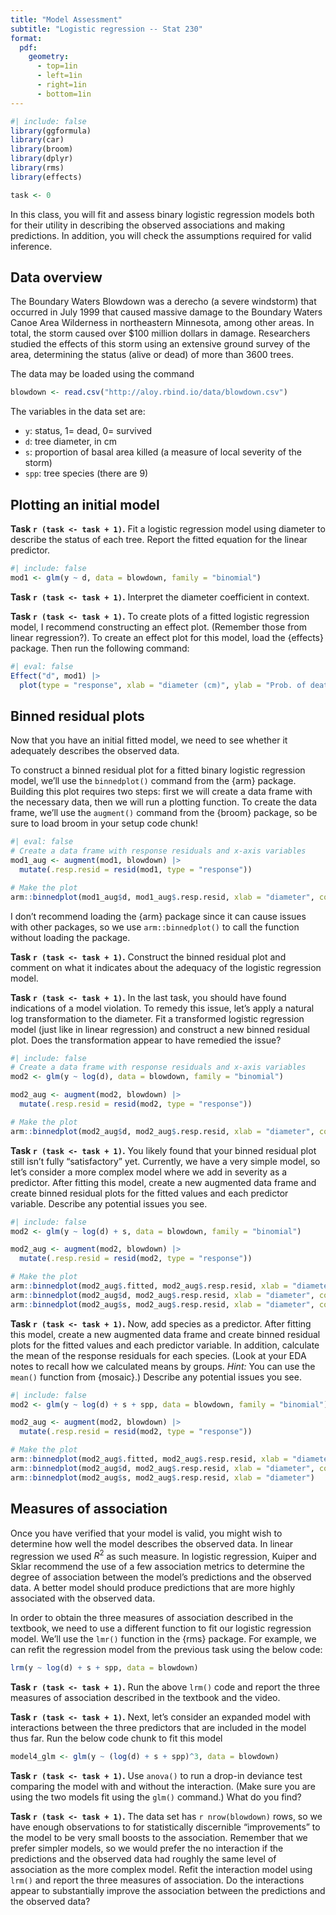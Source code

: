 ```yaml
---
title: "Model Assessment"
subtitle: "Logistic regression -- Stat 230"
format:
  pdf:
    geometry:
      - top=1in
      - left=1in
      - right=1in
      - bottom=1in
---
```


```r
#| include: false
library(ggformula)
library(car)
library(broom)
library(dplyr)
library(rms)
library(effects)

task <- 0
```

In this class, you will fit and assess binary logistic regression models both for their utility in
describing the observed associations and making predictions. In addition, you will check the assumptions
required for valid inference.


## Data overview

The Boundary Waters Blowdown was a derecho (a severe windstorm) that occurred in July 1999 that caused massive damage to the Boundary Waters Canoe Area Wilderness in northeastern Minnesota, among other areas. In total, the storm caused over \$100 million dollars in damage. Researchers studied the effects of this storm using an extensive ground survey of the area, determining the status (alive or dead) of more than 3600 trees.

The data may be loaded using the command

```r
blowdown <- read.csv("http://aloy.rbind.io/data/blowdown.csv")
```

The variables in the data set are:

- `y`: status, $1 =$ dead, $0 =$ survived
- `d`: tree diameter, in cm
- `s`: proportion of basal area killed (a measure of local severity of the storm)
- `spp`: tree species (there are 9)

## Plotting an initial model

**Task `r (task <- task + 1)`.** Fit a logistic regression model using diameter to describe the status of each tree. Report the fitted equation for the linear predictor.

```r
#| include: false
mod1 <- glm(y ~ d, data = blowdown, family = "binomial")
```


**Task `r (task <- task + 1)`.** Interpret the diameter coefficient in context.

**Task `r (task <- task + 1)`.** To create plots of a fitted logistic regression model, I recommend constructing an effect plot. (Remember those from linear regression?). To create an effect plot for this model, load the {effects} package. Then run the following command:

```r
#| eval: false
Effect("d", mod1) |> 
  plot(type = "response", xlab = "diameter (cm)", ylab = "Prob. of death")
```

## Binned residual plots

Now that you have an initial fitted model, we need to see whether it adequately describes the observed data.

To construct a binned residual plot for a fitted binary logistic regression model, we'll use the `binnedplot()` command from the {arm} package. Building this plot requires two steps: first we will create a data frame with the necessary data, then we will run a plotting function. To create the data frame, we'll use the `augment()` command from the {broom} package, so be sure to load broom in your setup code chunk!

```r
#| eval: false
# Create a data frame with response residuals and x-axis variables
mod1_aug <- augment(mod1, blowdown) |> 
  mutate(.resp.resid = resid(mod1, type = "response"))

# Make the plot
arm::binnedplot(mod1_aug$d, mod1_aug$.resp.resid, xlab = "diameter", col.int = NULL)
```

I don't recommend loading the {arm} package since it can cause issues with other packages, so we use `arm::binnedplot()` to call the function without loading the package.

**Task `r (task <- task + 1)`.** Construct the binned residual plot and comment on what it indicates about the adequacy of the logistic regression model. 


**Task `r (task <- task + 1)`.** In the last task, you should have found indications of a model violation. To remedy this issue, let's apply a natural log transformation to the diameter. Fit a transformed logistic regression model (just like in linear regression) and construct a new binned residual plot. Does the transformation appear to have remedied the issue?

```r
#| include: false
# Create a data frame with response residuals and x-axis variables
mod2 <- glm(y ~ log(d), data = blowdown, family = "binomial")

mod2_aug <- augment(mod2, blowdown) |> 
  mutate(.resp.resid = resid(mod2, type = "response"))

# Make the plot
arm::binnedplot(mod2_aug$d, mod2_aug$.resp.resid, xlab = "diameter", col.int = NULL)
```

**Task `r (task <- task + 1)`.** You likely found that your binned residual plot still isn't fully "satisfactory" yet. Currently, we have a very simple model, so let's consider a more complex model where we add in severity as a predictor. After fitting this model, create a new augmented data frame and create binned residual plots for the fitted values and each predictor variable. Describe any potential issues you see.
```r
#| include: false
mod2 <- glm(y ~ log(d) + s, data = blowdown, family = "binomial")

mod2_aug <- augment(mod2, blowdown) |> 
  mutate(.resp.resid = resid(mod2, type = "response"))

# Make the plot
arm::binnedplot(mod2_aug$.fitted, mod2_aug$.resp.resid, xlab = "diameter", col.int = NULL)
arm::binnedplot(mod2_aug$d, mod2_aug$.resp.resid, xlab = "diameter", col.int = NULL)
arm::binnedplot(mod2_aug$s, mod2_aug$.resp.resid, xlab = "diameter", col.int = NULL)
```

**Task `r (task <- task + 1)`.** Now, add species as a predictor. After fitting this model, create a new augmented data frame and create binned residual plots for the fitted values and each predictor variable. In addition, calculate the mean of the response residuals for each species. (Look at your EDA notes to recall how we calculated means by groups. *Hint:* You can use the `mean()` function from {mosaic}.) Describe any potential issues you see.

```r
#| include: false
mod2 <- glm(y ~ log(d) + s + spp, data = blowdown, family = "binomial")

mod2_aug <- augment(mod2, blowdown) |> 
  mutate(.resp.resid = resid(mod2, type = "response"))

# Make the plot
arm::binnedplot(mod2_aug$.fitted, mod2_aug$.resp.resid, xlab = "diameter", col.int = NULL)
arm::binnedplot(mod2_aug$d, mod2_aug$.resp.resid, xlab = "diameter", col.int = NULL)
arm::binnedplot(mod2_aug$s, mod2_aug$.resp.resid, xlab = "diameter")
```


## Measures of association

Once you have verified that your model is valid, you might wish to determine how well the model describes the observed data. In linear regression we used $R^2$ as such measure. In logistic regression, Kuiper and Sklar recommend the use of a few association metrics to determine the degree of association between the model's predictions and the observed data. A better model should produce predictions that are more highly associated with the observed data.

In order to obtain the three measures of association described in the textbook, we need to use a different function to fit our logistic regression model. We'll use the `lmr()` function in the {rms} package. For example, we can refit the regression model from the previous task using the below code:

```r
lrm(y ~ log(d) + s + spp, data = blowdown)
```


**Task `r (task <- task + 1)`.** Run the above `lrm()` code and report the three measures of association described in the textbook and the video. 


**Task `r (task <- task + 1)`.** Next, let's consider an expanded model with interactions between the three predictors that are included in the model thus far. Run the below code chunk to fit this model

```r
model4_glm <- glm(y ~ (log(d) + s + spp)^3, data = blowdown)
```

**Task `r (task <- task + 1)`.** Use `anova()` to run a drop-in deviance test comparing the model with and without the interaction. (Make sure you are using the two models fit using the `glm()` command.) What do you find?


**Task `r (task <- task + 1)`.** The data set has `r nrow(blowdown)` rows, so we have enough observations to for statistically discernible "improvements" to the model to be very small boosts to the association. Remember that we prefer simpler models, so we would prefer the no interaction if the predictions and the observed data had roughly the same level of association as the more complex model. Refit the interaction model using `lrm()` and report the three measures of association. Do the interactions appear to substantially improve the association between the predictions and the observed data?
